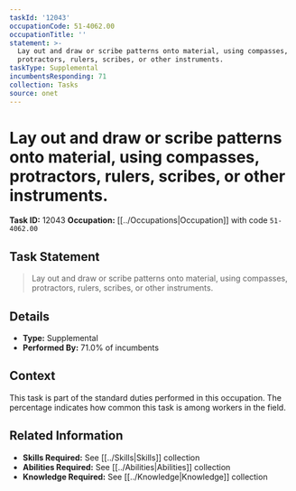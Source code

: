 ```yaml
---
taskId: '12043'
occupationCode: 51-4062.00
occupationTitle: ''
statement: >-
  Lay out and draw or scribe patterns onto material, using compasses,
  protractors, rulers, scribes, or other instruments.
taskType: Supplemental
incumbentsResponding: 71
collection: Tasks
source: onet
---
```

# Lay out and draw or scribe patterns onto material, using compasses, protractors, rulers, scribes, or other instruments.

**Task ID:** 12043
**Occupation:** [[../Occupations|Occupation]] with code `51-4062.00`

## Task Statement

> Lay out and draw or scribe patterns onto material, using compasses, protractors, rulers, scribes, or other instruments.

## Details

- **Type:** Supplemental
- **Performed By:** 71.0% of incumbents

## Context

This task is part of the standard duties performed in this occupation. The percentage indicates how common this task is among workers in the field.

## Related Information

- **Skills Required:** See [[../Skills|Skills]] collection
- **Abilities Required:** See [[../Abilities|Abilities]] collection
- **Knowledge Required:** See [[../Knowledge|Knowledge]] collection
